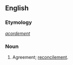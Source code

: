 ==English==

===Etymology===
{{etyl|fro|en}} ''[[acordement]]''

===Noun===
{{en-noun}}

# {{obsolete}} Agreement; [[reconcilement]].